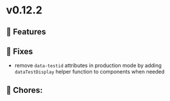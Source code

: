 
<Meta title="Releases/v0.12.x - Latest/v0.12.2 - Latest/Change log" />

# v0.12.2

## 🚀 Features


## 🐛 Fixes
- remove `data-testid` attributes in production mode by adding `dataTestDisplay` helper function to components when needed 

## 🧹 Chores:

